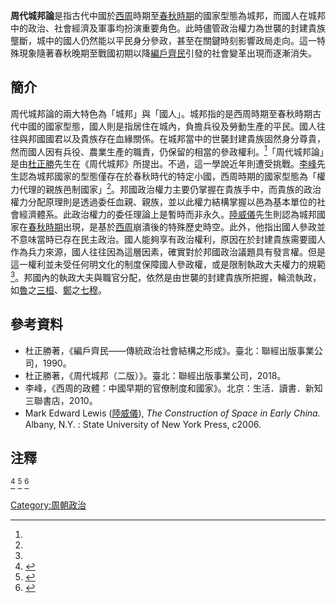 {{Orphan|time=2021-04-12T15:29:51+00:00}}
'''周代城邦論'''是指古代中國於[[西周|西周]]時期至[[春秋時期|春秋時期]]的國家型態為城邦，而國人在城邦中的政治、社會經濟及軍事均扮演重要角色。此時儘管政治權力為世襲的封建貴族壟斷，城中的國人仍然能以平民身分參政，甚至在關鍵時刻影響政局走向。這一特殊現象隨著春秋晚期至戰國初期以降[[編戶齊民|編戶齊民]]引發的社會變革出現而逐漸消失。

== 簡介==
周代城邦論的兩大特色為「城邦」與「國人」。城邦指的是西周時期至春秋時期古代中國的國家型態，國人則是指居住在城內，負擔兵役及勞動生產的平民。國人往往與邦國國君以及貴族存在血緣關係。在城邦當中的世襲封建貴族固然身分尊貴，然而國人因有兵役、農業生產的職責，仍保留的相當的參政權利。<ref name="杜正勝"/>「周代城邦論」是由[[杜正勝|杜正勝]]先生在《周代城邦》所提出。不過，這一學說近年則遭受挑戰。[[李峰|李峰]]先生認為城邦國家的型態僅存在於春秋時代的特定小國，西周時期的國家型態為「權力代理的親族邑制國家」<ref name="李峰"/>。邦國政治權力主要仍掌握在貴族手中，而貴族的政治權力分配原理則是透過委任血親、親族，並以此權力結構掌握以邑為基本單位的社會經濟體系。此政治權力的委任理論上是暫時而非永久。[[陸威儀|陸威儀]]先生則認為城邦國家在[[春秋時期|春秋時期]]出現，是基於[[西周|西周]]崩潰後的特殊歷史時空。此外，他指出國人參政並不意味當時已存在民主政治。國人能夠享有政治權利，原因在於封建貴族需要國人作為兵力來源，國人往往因為這層因素，確實對於邦國政治議題具有發言權。但是這一權利並未受任何明文化的制度保障國人參政權，或是限制執政大夫權力的規範<ref name="Mark Edward Lewis"/>。邦國內的執政大夫與職官分配，依然是由世襲的封建貴族所把握，輪流執政，如[[魯|魯]]之[[三桓|三桓]]、[[鄭|鄭]]之[[七穆|七穆]]。

== 參考資料==
* 杜正勝著，《編戶齊民——傳統政治社會結構之形成》。臺北：聯經出版事業公司，1990。
* 杜正勝著，《周代城邦（二版）》。臺北：聯經出版事業公司，2018。
* 李峰，《西周的政體：中國早期的官僚制度和國家》。北京：生活．讀書．新知三聯書店，2010。
* Mark Edward Lewis ([[陸威儀|陸威儀]]), ''The Construction of Space in Early China.'' Albany, N.Y. : State University of New York Press, c2006.

== 注釋 ==
{{portal bar|中國|歷史|border=no}}
{{ReflistH|2}}
<references>
<ref name="杜正勝">{{cite book|author=杜正勝|title=《周代城邦》|year=2018}}</ref>
<ref name="李峰">{{cite book|author=李峰|title=《西周的政體：中國早期的官僚制度和國家》|year=2010|chapter=第七章第三節〈權力代理的親族邑制國家〉|page=頁}}</ref>
<ref name="Mark Edward Lewis">{{cite book|author=Mark Edward Lewis|title=''The Construction of Space in Early China.'' |year=2006|chapter=ch3}}</ref>
</references>
{{ReflistF}}

[[Category:周朝政治|Category:周朝政治]]